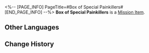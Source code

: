 <%-- [PAGE_INFO]
PageTitle=#Box of Special Painkillers#
[END_PAGE_INFO] --%>
{{Item Infobox
|id          = 140091
|image       = Item Box of Special Painkillers.png
|type        = Mission Item
|invCategory = Missions
|rarity      = 3
|effect      = 
|description = A box of medical supplies urgently needed by Natasha.
}}
{{Description|''"Natasha's home-made painkillers. People faint just from the smell."''}}
'''Box of Special Painkillers''' is a [[Mission Item]].

==Other Languages==
{{Other Languages
|en   = Box of Special Painkillers
|zhs  = 一箱特制止痛剂
|zht  = 一箱特製止痛劑
|ja   = 鎮痛剤1箱
|ko   = 특제 진통제 한 상자
|es   = Caja de analgésicos especiales
|fr   = Boîte d'antidouleurs spéciaux
|ru   = Коробка особых обезболивающих
|th   = กล่องยาแก้ปวดแบบพิเศษ
|vi   = Một Hộp Thuốc Giảm Đau Đặc Chế
|de   = Kiste mit speziellen Schmerzmitteln
|id   = Sekotak Penghilang Rasa Sakit Khusus
|pt   = Caixa de Analgésicos Especiais
}}

==Change History==
{{Change History|1.0}}